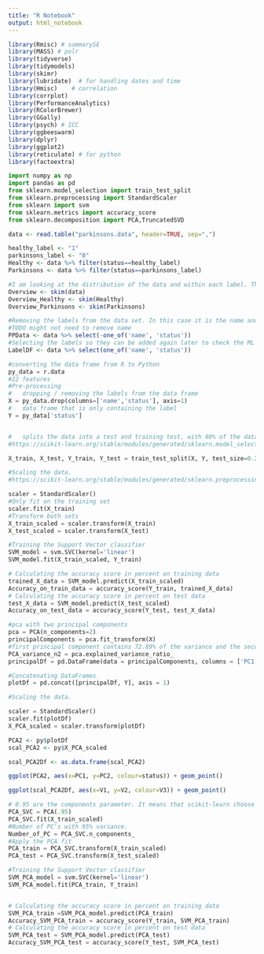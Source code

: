 ```yaml
---
title: "R Notebook"
output: html_notebook
---
```


```r
library(Rmisc) # summarySE
library(MASS) # polr
library(tidyverse)
library(tidymodels)
library(skimr)
library(lubridate)  # for handling dates and time
library(Hmisc)    # correlation
library(corrplot)
library(PerformanceAnalytics)
library(RColorBrewer)
library(GGally)
library(psych) # ICC
library(ggbeeswarm)
library(dplyr)
library(ggplot2)
library(reticulate) # for python
library(factoextra)
```

```python
import numpy as np
import pandas as pd
from sklearn.model_selection import train_test_split
from sklearn.preprocessing import StandardScaler
from sklearn import svm
from sklearn.metrics import accuracy_score
from sklearn.decomposition import PCA,TruncatedSVD

```

```r
data <- read.table("parkinsons.data", header=TRUE, sep=",")
```

```r
healthy_label <- "1"
parkinsons_label <- "0"
Healthy <- data %>% filter(status==healthy_label)
Parkinsons <- data %>% filter(status==parkinsons_label)
```

```r
#I am looking at the distribution of the data and within each label. This also check the data for empty cells 
Overview <- skim(data)
Overview_Healthy <- skim(Healthy)
Overview_Parkinsons <- skim(Parkinsons)

```


```r
#Removing the labels from the data set. In this case it is the name and status
#TODO might not need to remove name
PPData <- data %>% select(-one_of('name', 'status'))
#Selecting the labels so they can be added again later to check the ML
LabelDF <- data %>% select(one_of('name', 'status')) 

```


```python
#converting the data frame from R to Python
py_data = r.data
#22 features
#Pre-processing
#   dropping / removing the labels from the data frame 
X = py_data.drop(columns=['name','status'], axis=1)
#   data frame that is only containing the label
Y = py_data['status']


#   splits the data into a test and training test, with 80% of the data being used for training. Shuffles the data twice before spiting 
#https://scikit-learn.org/stable/modules/generated/sklearn.model_selection.train_test_split.html?highlight=train_test_split#sklearn.model_selection.train_test_split

X_train, X_test, Y_train, Y_test = train_test_split(X, Y, test_size=0.2, random_state=2)

#Scaling the data. 
#https://scikit-learn.org/stable/modules/generated/sklearn.preprocessing.StandardScaler.html?highlight=standardscaler#sklearn.preprocessing.StandardScaler 

scaler = StandardScaler()
#Only fit on the training set
scaler.fit(X_train)
#Transform both sets
X_train_scaled = scaler.transform(X_train)
X_test_scaled = scaler.transform(X_test)

```

```python
#Training the Support Vector classifier 
SVM_model = svm.SVC(kernel='linear')
SVM_model.fit(X_train_scaled, Y_train)

# Calculating the accuracy score in percent on training data
trained_X_data = SVM_model.predict(X_train_scaled)
Accuracy_on_train_data = accuracy_score(Y_train, trained_X_data) 
# Calculating the accuracy score in percent on test data
test_X_data = SVM_model.predict(X_test_scaled)
Accuracy_on_test_data = accuracy_score(Y_test, test_X_data)

```

```python
#pca with two principal components
pca = PCA(n_components=2)
principalComponents = pca.fit_transform(X)
#first principal component contains 72.89% of the variance and the second principal component contains 21.82% of the variance.
PCA_variance_n2 = pca.explained_variance_ratio_
principalDf = pd.DataFrame(data = principalComponents, columns = ['PC1', 'PC2'])

#Concatenating DataFrames
plotDf = pd.concat([principalDf, Y], axis = 1)

#Scaling the data. 

scaler = StandardScaler()
scaler.fit(plotDf)
X_PCA_scaled = scaler.transform(plotDf)
```


```r
PCA2 <- py$plotDf
scal_PCA2 <- py$X_PCA_scaled

scal_PCA2Df <- as.data.frame(scal_PCA2)

ggplot(PCA2, aes(x=PC1, y=PC2, colour=status)) + geom_point()

ggplot(scal_PCA2Df, aes(x=V1, y=V2, colour=V3)) + geom_point()
```

```python
# 0.95 are the components parameter. It means that scikit-learn choose the minimum number of principal components such that 95% of the variance is retained.
PCA_SVC = PCA(.95)
PCA_SVC.fit(X_train_scaled)
#Number of PC's with 95% variance.
Number_of_PC = PCA_SVC.n_components_
#Apply the PCA fit
PCA_train = PCA_SVC.transform(X_train_scaled)
PCA_test = PCA_SVC.transform(X_test_scaled)

#Training the Support Vector classifier 
SVM_PCA_model = svm.SVC(kernel='linear')
SVM_PCA_model.fit(PCA_train, Y_train)


# Calculating the accuracy score in percent on training data
SVM_PCA_train =SVM_PCA_model.predict(PCA_train)
Accuracy_SVM_PCA_train = accuracy_score(Y_train, SVM_PCA_train) 
# Calculating the accuracy score in percent on test data
SVM_PCA_test = SVM_PCA_model.predict(PCA_test)
Accuracy_SVM_PCA_test = accuracy_score(Y_test, SVM_PCA_test)

```